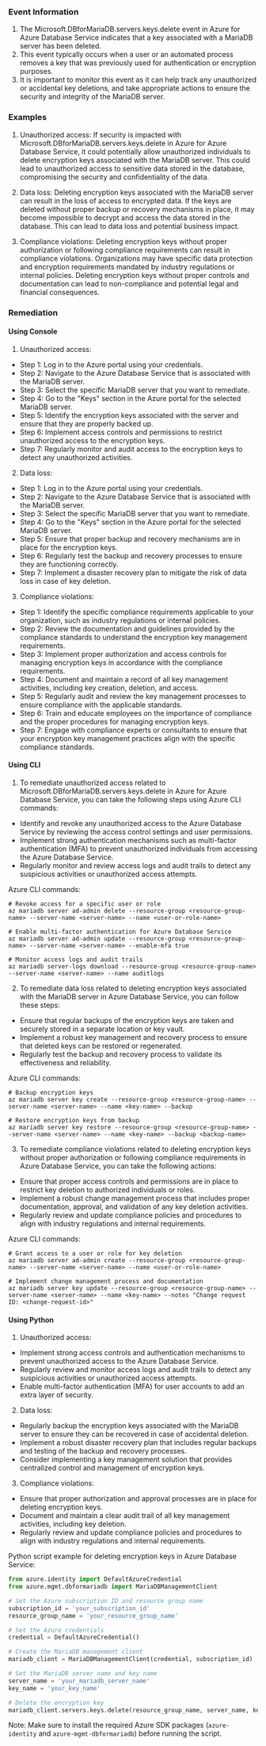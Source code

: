 
### Event Information

1. The Microsoft.DBforMariaDB.servers.keys.delete event in Azure for Azure Database Service indicates that a key associated with a MariaDB server has been deleted.
2. This event typically occurs when a user or an automated process removes a key that was previously used for authentication or encryption purposes.
3. It is important to monitor this event as it can help track any unauthorized or accidental key deletions, and take appropriate actions to ensure the security and integrity of the MariaDB server.


### Examples

1. Unauthorized access: If security is impacted with Microsoft.DBforMariaDB.servers.keys.delete in Azure for Azure Database Service, it could potentially allow unauthorized individuals to delete encryption keys associated with the MariaDB server. This could lead to unauthorized access to sensitive data stored in the database, compromising the security and confidentiality of the data.

2. Data loss: Deleting encryption keys associated with the MariaDB server can result in the loss of access to encrypted data. If the keys are deleted without proper backup or recovery mechanisms in place, it may become impossible to decrypt and access the data stored in the database. This can lead to data loss and potential business impact.

3. Compliance violations: Deleting encryption keys without proper authorization or following compliance requirements can result in compliance violations. Organizations may have specific data protection and encryption requirements mandated by industry regulations or internal policies. Deleting encryption keys without proper controls and documentation can lead to non-compliance and potential legal and financial consequences.

### Remediation

#### Using Console

1. Unauthorized access:
- Step 1: Log in to the Azure portal using your credentials.
- Step 2: Navigate to the Azure Database Service that is associated with the MariaDB server.
- Step 3: Select the specific MariaDB server that you want to remediate.
- Step 4: Go to the "Keys" section in the Azure portal for the selected MariaDB server.
- Step 5: Identify the encryption keys associated with the server and ensure that they are properly backed up.
- Step 6: Implement access controls and permissions to restrict unauthorized access to the encryption keys.
- Step 7: Regularly monitor and audit access to the encryption keys to detect any unauthorized activities.

2. Data loss:
- Step 1: Log in to the Azure portal using your credentials.
- Step 2: Navigate to the Azure Database Service that is associated with the MariaDB server.
- Step 3: Select the specific MariaDB server that you want to remediate.
- Step 4: Go to the "Keys" section in the Azure portal for the selected MariaDB server.
- Step 5: Ensure that proper backup and recovery mechanisms are in place for the encryption keys.
- Step 6: Regularly test the backup and recovery processes to ensure they are functioning correctly.
- Step 7: Implement a disaster recovery plan to mitigate the risk of data loss in case of key deletion.

3. Compliance violations:
- Step 1: Identify the specific compliance requirements applicable to your organization, such as industry regulations or internal policies.
- Step 2: Review the documentation and guidelines provided by the compliance standards to understand the encryption key management requirements.
- Step 3: Implement proper authorization and access controls for managing encryption keys in accordance with the compliance requirements.
- Step 4: Document and maintain a record of all key management activities, including key creation, deletion, and access.
- Step 5: Regularly audit and review the key management processes to ensure compliance with the applicable standards.
- Step 6: Train and educate employees on the importance of compliance and the proper procedures for managing encryption keys.
- Step 7: Engage with compliance experts or consultants to ensure that your encryption key management practices align with the specific compliance standards.

#### Using CLI

1. To remediate unauthorized access related to Microsoft.DBforMariaDB.servers.keys.delete in Azure for Azure Database Service, you can take the following steps using Azure CLI commands:

- Identify and revoke any unauthorized access to the Azure Database Service by reviewing the access control settings and user permissions.
- Implement strong authentication mechanisms such as multi-factor authentication (MFA) to prevent unauthorized individuals from accessing the Azure Database Service.
- Regularly monitor and review access logs and audit trails to detect any suspicious activities or unauthorized access attempts.

Azure CLI commands:
```
# Revoke access for a specific user or role
az mariadb server ad-admin delete --resource-group <resource-group-name> --server-name <server-name> --name <user-or-role-name>

# Enable multi-factor authentication for Azure Database Service
az mariadb server ad-admin update --resource-group <resource-group-name> --server-name <server-name> --enable-mfa true

# Monitor access logs and audit trails
az mariadb server-logs download --resource-group <resource-group-name> --server-name <server-name> --name auditlogs
```

2. To remediate data loss related to deleting encryption keys associated with the MariaDB server in Azure Database Service, you can follow these steps:

- Ensure that regular backups of the encryption keys are taken and securely stored in a separate location or key vault.
- Implement a robust key management and recovery process to ensure that deleted keys can be restored or regenerated.
- Regularly test the backup and recovery process to validate its effectiveness and reliability.

Azure CLI commands:
```
# Backup encryption keys
az mariadb server key create --resource-group <resource-group-name> --server-name <server-name> --name <key-name> --backup

# Restore encryption keys from backup
az mariadb server key restore --resource-group <resource-group-name> --server-name <server-name> --name <key-name> --backup <backup-name>
```

3. To remediate compliance violations related to deleting encryption keys without proper authorization or following compliance requirements in Azure Database Service, you can take the following actions:

- Ensure that proper access controls and permissions are in place to restrict key deletion to authorized individuals or roles.
- Implement a robust change management process that includes proper documentation, approval, and validation of any key deletion activities.
- Regularly review and update compliance policies and procedures to align with industry regulations and internal requirements.

Azure CLI commands:
```
# Grant access to a user or role for key deletion
az mariadb server ad-admin create --resource-group <resource-group-name> --server-name <server-name> --name <user-or-role-name>

# Implement change management process and documentation
az mariadb server key update --resource-group <resource-group-name> --server-name <server-name> --name <key-name> --notes "Change request ID: <change-request-id>"
```

#### Using Python

1. Unauthorized access:
- Implement strong access controls and authentication mechanisms to prevent unauthorized access to the Azure Database Service.
- Regularly review and monitor access logs and audit trails to detect any suspicious activities or unauthorized access attempts.
- Enable multi-factor authentication (MFA) for user accounts to add an extra layer of security.

2. Data loss:
- Regularly backup the encryption keys associated with the MariaDB server to ensure they can be recovered in case of accidental deletion.
- Implement a robust disaster recovery plan that includes regular backups and testing of the backup and recovery processes.
- Consider implementing a key management solution that provides centralized control and management of encryption keys.

3. Compliance violations:
- Ensure that proper authorization and approval processes are in place for deleting encryption keys.
- Document and maintain a clear audit trail of all key management activities, including key deletion.
- Regularly review and update compliance policies and procedures to align with industry regulations and internal requirements.

Python script example for deleting encryption keys in Azure Database Service:

```python
from azure.identity import DefaultAzureCredential
from azure.mgmt.dbformariadb import MariaDBManagementClient

# Set the Azure subscription ID and resource group name
subscription_id = 'your_subscription_id'
resource_group_name = 'your_resource_group_name'

# Set the Azure credentials
credential = DefaultAzureCredential()

# Create the MariaDB management client
mariadb_client = MariaDBManagementClient(credential, subscription_id)

# Set the MariaDB server name and key name
server_name = 'your_mariadb_server_name'
key_name = 'your_key_name'

# Delete the encryption key
mariadb_client.servers.keys.delete(resource_group_name, server_name, key_name)
```

Note: Make sure to install the required Azure SDK packages (`azure-identity` and `azure-mgmt-dbformariadb`) before running the script.

